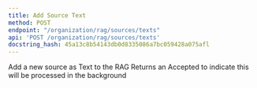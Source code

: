 ```yaml
---
title: Add Source Text
method: POST
endpoint: "/organization/rag/sources/texts"
api: 'POST /organization/rag/sources/texts'
docstring_hash: 45a13c8b54143db0d8335086a7bc059428a075afl
---
```


Add a new source as Text to the RAG
Returns an Accepted to indicate this will be processed in the background
